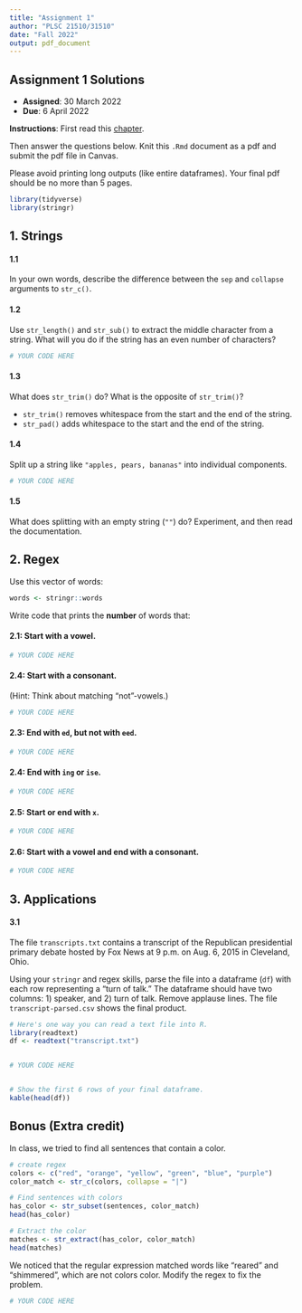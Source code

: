 ```yaml
---
title: "Assignment 1"
author: "PLSC 21510/31510"
date: "Fall 2022"
output: pdf_document
---
```


## Assignment 1 Solutions

- __Assigned__: 30 March 2022
- __Due__: 6 April 2022

**Instructions**: 
First read this [chapter](https://plsc-31101.github.io/course/strings-and-regular-expressions.html). 

Then answer the questions below. Knit this `.Rmd` document as a pdf and submit the pdf file in Canvas.

Please avoid printing long outputs (like entire dataframes). Your final pdf should be no more than 5 pages.

```r
library(tidyverse)
library(stringr)
```

## 1. Strings

#### 1.1

In your own words, describe the difference between the `sep` and `collapse` arguments to `str_c()`.


#### 1.2

Use `str_length()` and `str_sub()` to extract the middle character from 
a string. What will you do if the string has an even number of characters?

```r
# YOUR CODE HERE
```


#### 1.3

What does `str_trim()` do? What is the opposite of `str_trim()`?

- `str_trim()` removes whitespace from the start and the end of the string.
- `str_pad()` adds whitespace to the start and the end of the string.

#### 1.4

Split up a string like `"apples, pears, bananas"` into individual components.
      
```r
# YOUR CODE HERE
```

#### 1.5

What does splitting with an empty string (`""`) do? Experiment, and then read the documentation.
      
      
## 2. Regex

Use this vector of words:

```r
words <- stringr::words
```

Write code that prints the **number** of words that:

#### 2.1: Start with a vowel.

```r
# YOUR CODE HERE
```
  
#### 2.4: Start with a consonant. 

(Hint: Think about matching "not"-vowels.)
  
```r
# YOUR CODE HERE
```

#### 2.3: End with `ed`, but not with `eed`.
  
```r
# YOUR CODE HERE
```
      
#### 2.4: End with `ing` or `ise`.
  
```r
# YOUR CODE HERE
```

#### 2.5: Start or end with `x`.

```r
# YOUR CODE HERE
```

#### 2.6: Start with a vowel and end with a consonant.

```r
# YOUR CODE HERE
```

## 3. Applications

#### 3.1 

The file `transcripts.txt` contains a transcript of the Republican presidential primary debate hosted by Fox News at 9 p.m. on Aug. 6, 2015 in Cleveland, Ohio.

Using your `stringr` and regex skills, parse the file into a dataframe (`df`) with each row representing a "turn of talk." The dataframe should have two columns: 1) speaker, and 2) turn of talk. Remove applause lines. The file `transcript-parsed.csv` shows the final product.

```r
# Here's one way you can read a text file into R. 
library(readtext)
df <- readtext("transcript.txt")


# YOUR CODE HERE


# Show the first 6 rows of your final dataframe.
kable(head(df))
```

## Bonus (Extra credit)

In class, we tried to find all sentences that contain a color.

```r
# create regex
colors <- c("red", "orange", "yellow", "green", "blue", "purple")
color_match <- str_c(colors, collapse = "|")

# Find sentences with colors
has_color <- str_subset(sentences, color_match)
head(has_color)

# Extract the color
matches <- str_extract(has_color, color_match)
head(matches)
```

We noticed that the regular expression matched words like "reared" and "shimmered", which are not colors color. Modify the regex to fix the problem.

```r
# YOUR CODE HERE
```